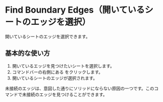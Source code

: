 
# Find Boundary Edges（開いているシートのエッジを選択）

<Reference shortcut="" command="Find Boundary Edges" button="Right of Command Bar" />


開いているシートのエッジを選択できます。

## 基本的な使い方

1. 開いているエッジを見つけたいシートを選択します。
2. コマンドバーの右側にある <ButtonIcon type="button-find-boundary-edges" /> をクリックします。
3. 開いているシートのエッジが選択されます。

<Callout type="info" emoji="💡">
未接続のエッジは、意図した通りにソリッドにならない原因の一つです。このコマンドで未接続のエッジを見つけることができます。
</Callout>